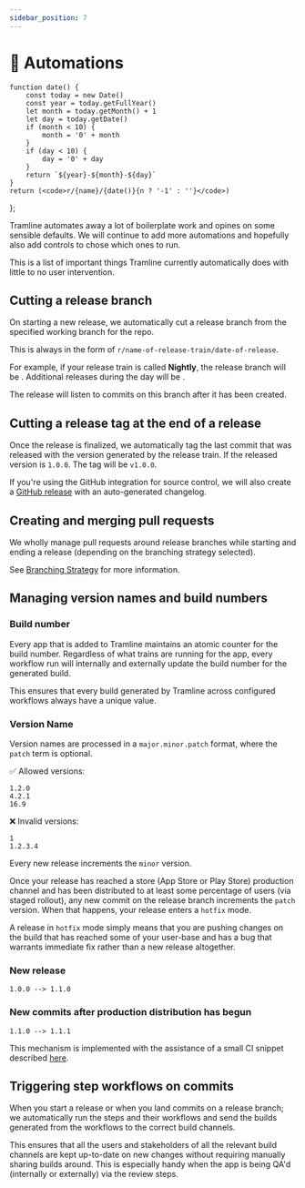 ```yaml
---
sidebar_position: 7
---
```


# 🤖 Automations

    function date() {
        const today = new Date()
        const year = today.getFullYear()
        let month = today.getMonth() + 1
        let day = today.getDate()
        if (month < 10) {
            month = '0' + month
        }
        if (day < 10) {
            day = '0' + day
        }
        return `${year}-${month}-${day}`
    }
    return (<code>r/{name}/{date()}{n ? '-1' : ''}</code>)
};

Tramline automates away a lot of boilerplate work and opines on some sensible defaults. We will continue to add more automations and hopefully also add controls to chose which ones to run.

This is a list of important things Tramline currently automatically does with little to no user intervention.

## Cutting a release branch

On starting a new release, we automatically cut a release branch from the specified working branch for the repo.

This is always in the form of `r/name-of-release-train/date-of-release`.

For example, if your release train is called **Nightly**, the release branch will be <ReleaseBranch name="nightly" n=''/>. Additional releases during the day will be <ReleaseBranch name="nightly" n='1'/>.

The release will listen to commits on this branch after it has been created.

## Cutting a release tag at the end of a release

Once the release is finalized, we automatically tag the last commit that was released with the version generated by the release train. If the released version is `1.0.0`. The tag will be `v1.0.0`.

If you're using the GitHub integration for source control, we will also create a [GitHub release](https://docs.github.com/en/repositories/releasing-projects-on-github/managing-releases-in-a-repository) with an auto-generated changelog.

## Creating and merging pull requests

We wholly manage pull requests around release branches while starting and ending a release (depending on the branching strategy selected).

See [Branching Strategy](https://www.google.com) for more information.

## Managing version names and build numbers

### Build number

Every app that is added to Tramline maintains an atomic counter for the build number. Regardless of what trains are running for the app, every workflow run will internally and externally update the build number for the generated build.

This ensures that every build generated by Tramline across configured workflows always have a unique value.

### Version Name

Version names are processed in a `major.minor.patch` format, where the `patch` term is optional.

✅ Allowed versions:
```
1.2.0
4.2.1
16.9
```

❌ Invalid versions:
```
1
1.2.3.4
```

Every new release increments the `minor` version.

Once your release has reached a store (App Store or Play Store) production channel and has been distributed to at least some percentage of users (via staged rollout), any new commit on the release branch increments the `patch` version. When that happens, your release enters a `hotfix` mode.

A release in `hotfix` mode simply means that you are pushing changes on the build that has reached some of your user-base and has a bug that warrants immediate fix rather than a new release altogether.

### New release

```
1.0.0 --> 1.1.0
```

### New commits after production distribution has begun

```
1.1.0 --> 1.1.1
```

This mechanism is implemented with the assistance of a small CI snippet described [here](https://www.google.com).

## Triggering step workflows on commits

When you start a release or when you land commits on a release branch; we automatically run the steps and their workflows and send the builds generated from the workflows to the correct build channels.

This ensures that all the users and stakeholders of all the relevant build channels are kept up-to-date on new changes without requiring manually sharing builds around. This is especially handy when the app is being QA'd (internally or externally) via the review steps.

<!-- TODO ## Storing builds -->
<!-- TODO ## Patching up metadata on App Store -->
